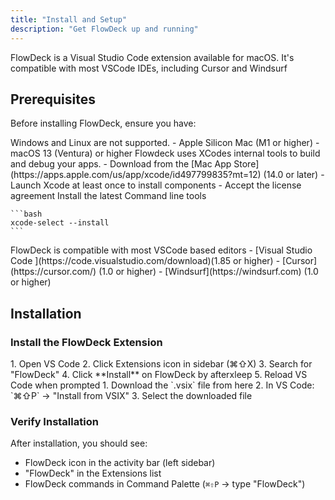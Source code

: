 ```yaml
---
title: "Install and Setup"
description: "Get FlowDeck up and running"
---
```


FlowDeck is a Visual Studio Code extension available for macOS.  It's compatible with most VSCode IDEs, including Cursor and Windsurf

## Prerequisites

Before installing FlowDeck, ensure you have:

<Steps>
  <Step title="Recent macOS running on an Apple Silicon Mac">
    <Warning>
      Windows and Linux are not supported.
    </Warning>
    - Apple Silicon Mac (M1 or higher)
    - macOS 13 (Ventura) or higher
  </Step>
  <Step title="Xcode">
    <Info>
      Flowdeck uses XCodes internal tools to build and debug your apps.
    </Info>
    - Download from the [Mac App Store](https://apps.apple.com/us/app/xcode/id497799835?mt=12) (14.0 or later)
    - Launch Xcode at least once to install components
    - Accept the license agreement
  </Step>
  <Step title="Xcode Command Line Tools">
    Install the latest Command line tools

    ```bash
    xcode-select --install
    ```
  </Step>
  <Step title="Download your favorite VSCode editor">
    <Info>
      FlowDeck is compatible with most VSCode based editors
    </Info>
    - [Visual Studio Code ](https://code.visualstudio.com/download)(1.85 or higher)
    - [Cursor](https://cursor.com/) (1.0 or higher)
    - [Windsurf](https://windsurf.com) (1.0 or higher)
  </Step>
</Steps>

## Installation

### Install the FlowDeck Extension

<Tabs>
  <Tab title="Via VS Code Marketplace">
    1. Open VS Code
    2. Click Extensions icon in sidebar (⌘⇧X)
    3. Search for "FlowDeck"
    4. Click **Install** on FlowDeck by afterxleep
    5. Reload VS Code when prompted
  </Tab>
  <Tab title="Via VSIX">
    1. Download the `.vsix` file from here
    2. In VS Code: `⌘⇧P` → "Install from VSIX"
    3. Select the downloaded file
  </Tab>
</Tabs>

### Verify Installation

After installation, you should see:

- FlowDeck icon in the activity bar (left sidebar)
- "FlowDeck" in the Extensions list
- FlowDeck commands in Command Palette (`⌘⇧P` → type "FlowDeck")

